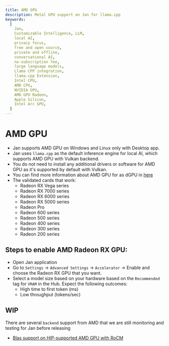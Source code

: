 ```yaml
---
title: AMD GPU
description: Metal GPU support on Jan for llama.cpp
keywords:
  [
    Jan,
    Customizable Intelligence, LLM,
    local AI,
    privacy focus,
    free and open source,
    private and offline,
    conversational AI,
    no-subscription fee,
    large language models,
    Llama CPP integration,
    llama.cpp Extension,
    Intel CPU,
    AMD CPU,
    NVIDIA GPU,
    AMD GPU Radeon,
    Apple Silicon,
    Intel Arc GPU,
  ]
---
```


# AMD GPU
- Jan supports AMD GPU on Windows and Linux only with Desktop app.
- Jan uses `llama.cpp` as the default inference engine for local  AI, which supports AMD GPU with Vulkan backend.
- You do not need to install any additional drivers or software for AMD GPU as it's supported by default with Vulkan.
- You can find more information about AMD GPU for as dGPU in [here](https://en.wikipedia.org/wiki/Category:AMD_graphics_cards)
- The validated cards that work:
  - Radeon RX Vega series
  - Radeon RX 7000 series
  - Radeon RX 6000 series
  - Radeon RX 5000 series
  - Radeon Pro
  - Radeon 600 series
  - Radeon 500 series
  - Radeon 400 series
  - Radeon 300 series
  - Radeon 200 series

## Steps to enable AMD Radeon RX GPU:
- Open Jan application
- Go to `Settings` -> `Advanced Settings` -> `Accelerator` -> Enable and choose the Radeon RX GPU that you want.
- Select a model size based on your hardware based on the `Recommended` tag for `VRAM` in the Hub. Expect the following outcomes:
    - High time to first token (ms)
    - Low throughput (tokens/sec)

## WIP
There are several `backend` support from AMD that we are still monitoring and testing for Jan before releasing
  - [Blas support on HIP-supported AMD GPU with RoCM](https://github.com/ggerganov/llama.cpp?tab=readme-ov-file#hipblas)